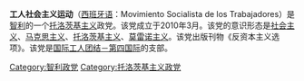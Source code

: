 '''工人社会主义运动'''（[[西班牙语|西班牙语]]：Movimiento Socialista de los Trabajadores）是[[智利|智利]]的一个[[托洛茨基主义|托洛茨基主义]]政党。该党成立于2010年3月。该党的意识形态是[[社会主义|社会主义]]、[[马克思主义|马克思主义]]、[[托洛茨基主义|托洛茨基主义]]、[[莫雷诺主义|莫雷诺主义]]。该党出版刊物《反资本主义选项》。该党是[[国际工人团结－第四国际|国际工人团结－第四国际]]的支部。

[[Category:智利政党|Category:智利政党]]
[[Category:托洛茨基主义政党|Category:托洛茨基主义政党]]